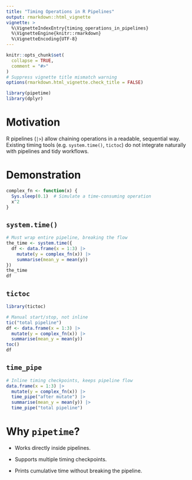 ```yaml
---
title: "Timing Operations in R Pipelines"
output: rmarkdown::html_vignette
vignette: >
  %\VignetteIndexEntry{timing_operations_in_pipelines}
  %\VignetteEngine{knitr::rmarkdown}
  %\VignetteEncoding{UTF-8}
---
```


```r
knitr::opts_chunk$set(
  collapse = TRUE,
  comment = "#>"
)
# Suppress vignette title mismatch warning
options(rmarkdown.html_vignette.check_title = FALSE)
```

```r
library(pipetime)
library(dplyr)
```

# Motivation

R pipelines (`|>`) allow chaining operations in a readable, sequential way. Existing timing tools (e.g. `system.time()`, `tictoc`) do not integrate naturally with pipelines and tidy workflows.

# Demonstration

```r
complex_fn <- function(x) {
  Sys.sleep(0.1)  # Simulate a time-consuming operation
  x^2
}
```

## `system.time()`

```r
# Must wrap entire pipeline, breaking the flow
the_time <- system.time({
  df <- data.frame(x = 1:3) |>
    mutate(y = complex_fn(x)) |>
    summarise(mean_y = mean(y))
})
the_time
df
```

## `tictoc`

```r
library(tictoc)

# Manual start/stop, not inline
tic("total pipeline")
df <- data.frame(x = 1:3) |>
  mutate(y = complex_fn(x)) |>
  summarise(mean_y = mean(y))
toc()
df
```

## `time_pipe`

```r
# Inline timing checkpoints, keeps pipeline flow
data.frame(x = 1:3) |>
  mutate(y = complex_fn(x)) |>
  time_pipe("after mutate") |>
  summarise(mean_y = mean(y)) |>
  time_pipe("total pipeline")
```

# Why `pipetime`?

-   Works directly inside pipelines.

-   Supports multiple timing checkpoints.

-   Prints cumulative time without breaking the pipeline.
